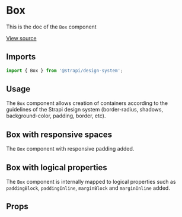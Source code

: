 

<Meta of={BoxStories} />

# Box

This is the doc of the `Box` component

[View source](https://github.com/strapi/design-system/tree/main/packages/strapi-design-system/src/Box)

## Imports

```js
import { Box } from '@strapi/design-system';
```

## Usage

The `Box` component allows creation of containers according to the guidelines of the Strapi design system
(border-radius, shadows, background-color, padding, border, etc).

<Canvas of={BoxStories.Base} />

## Box with responsive spaces

The `Box` component with responsive padding added.

<Canvas of={BoxStories.ResponsiveSpaces} />

## Box with logical properties

The `Box` component is internally mapped to logical properties such as `paddingBlock`, `paddingInline`, `marginBlock` and `marginInline` added.

<Canvas of={BoxStories.LogicalProperties} />

## Props

<ArgsTable of={Box} />
